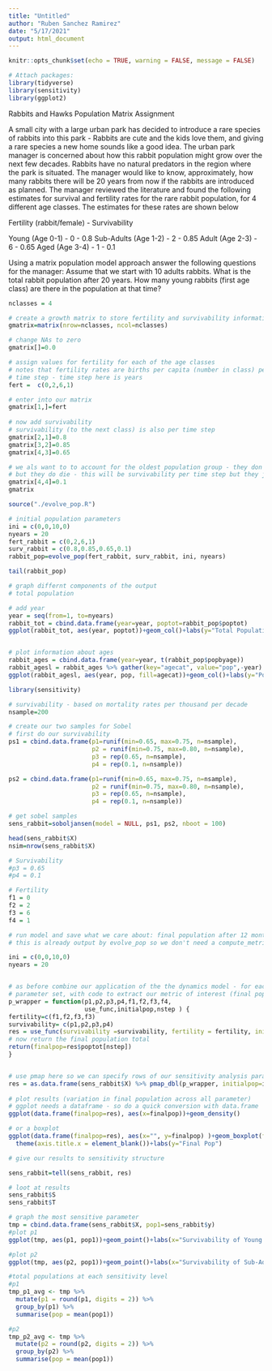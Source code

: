 ```yaml
---
title: "Untitled"
author: "Ruben Sanchez Ramirez"
date: "5/17/2021"
output: html_document
---
```


```r
knitr::opts_chunk$set(echo = TRUE, warning = FALSE, message = FALSE)

```

```r

# Attach packages:
library(tidyverse)
library(sensitivity)
library(ggplot2)

```

Rabbits and Hawks
Population Matrix Assignment

A small city with a large urban park has decided to introduce a rare species of rabbits into this park - Rabbits are cute and the kids love them, and giving a rare species a new home sounds like a good idea. The urban park manager is concerned about how this rabbit population might grow over the next few decades. Rabbits have no natural predators in the region where the park is situated. The manager would like to know, approximately, how many rabbits there will be 20 years from now if the rabbits are introduced as planned. The manager reviewed the literature and found the following estimates for survival and fertility rates for the rare rabbit population, for 4 different age classes. The estimates for these rates are shown below

Fertility (rabbit/female) - Survivability

Young (Age 0-1) - 0 - 0.8
Sub-Adults (Age 1-2) - 2 - 0.85
Adult (Age 2-3) - 6 - 0.65
Aged (Age 3-4) - 1 - 0.1

Using a matrix population model approach answer the following questions for the manager:
Assume that we start with 10 adults rabbits.
What is the total rabbit population after 20 years.
How many young rabbits (first age class) are there in the population at that time?

```r

nclasses = 4

# create a growth matrix to store fertility and survivability information
gmatrix=matrix(nrow=nclasses, ncol=nclasses)

# change NAs to zero
gmatrix[]=0.0

# assign values for fertility for each of the age classes 
# notes that fertility rates are births per capita (number in class) per
# time step - time step here is years 
fert =  c(0,2,6,1)

# enter into our matrix
gmatrix[1,]=fert
 
# now add survivability 
# survivability (to the next class) is also per time step
gmatrix[2,1]=0.8
gmatrix[3,2]=0.85
gmatrix[4,3]=0.65

# we als want to to account for the oldest population group - they don't transfer to another group
# but they do die - this will be survivability per time step but they just stay in their class/group
gmatrix[4,4]=0.1
gmatrix

```


```r

source("./evolve_pop.R")

# initial population parameters
ini = c(0,0,10,0)
nyears = 20
fert_rabbit = c(0,2,6,1)
surv_rabbit = c(0.8,0.85,0.65,0.1)
rabbit_pop=evolve_pop(fert_rabbit, surv_rabbit, ini, nyears)

tail(rabbit_pop)

# graph differnt components of the output
# total population

# add year
year = seq(from=1, to=nyears)
rabbit_tot = cbind.data.frame(year=year, poptot=rabbit_pop$poptot)
ggplot(rabbit_tot, aes(year, poptot))+geom_col()+labs(y="Total Population")


# plot information about ages
rabbit_ages = cbind.data.frame(year=year, t(rabbit_pop$popbyage))
rabbit_agesl = rabbit_ages %>% gather(key="agecat", value="pop",-year)
ggplot(rabbit_agesl, aes(year, pop, fill=agecat))+geom_col()+labs(y="Population", fill="Age Group")

```

```r
library(sensitivity)

# survivability - based on mortality rates per thousand per decade
nsample=200

# create our two samples for Sobel
# first do our survivability
ps1 = cbind.data.frame(p1=runif(min=0.65, max=0.75, n=nsample), 
                       p2 = runif(min=0.75, max=0.80, n=nsample),
                       p3 = rep(0.65, n=nsample),
                       p4 = rep(0.1, n=nsample))

ps2 = cbind.data.frame(p1=runif(min=0.65, max=0.75, n=nsample), 
                       p2 = runif(min=0.75, max=0.80, n=nsample),
                       p3 = rep(0.65, n=nsample),
                       p4 = rep(0.1, n=nsample))

# get sobel samples
sens_rabbit=soboljansen(model = NULL, ps1, ps2, nboot = 100)

head(sens_rabbit$X)
nsim=nrow(sens_rabbit$X)

# Survivability
#p3 = 0.65
#p4 = 0.1

# Fertility
f1 = 0
f2 = 2
f3 = 6
f4 = 1

# run model and save what we care about: final population after 12 months 
# this is already output by evolve_pop so we don't need a compute_metric function

ini = c(0,0,10,0)
nyears = 20


# as before combine our application of the the dynamics model - for each
# parameter set, with code to extract our metric of interest (final population)
p_wrapper = function(p1,p2,p3,p4,f1,f2,f3,f4,
                     use_func,initialpop,nstep ) {
fertility=c(f1,f2,f3,f3)
survivability= c(p1,p2,p3,p4)
res = use_func(survivability =survivability, fertility = fertility, initialpop=initialpop, nstep=nstep)
# now return the final population total
return(finalpop=res$poptot[nstep])
}


# use pmap here so we can specify rows of our sensitivity analysis parameter object 
res = as.data.frame(sens_rabbit$X) %>% pmap_dbl(p_wrapper, initialpop=ini, nstep=nyears, use_func=evolve_pop,f1=f1,f2=f2,f3=f3)
         
# plot results (variation in final population across all parameter)
# ggplot needs a dataframe - so do a quick conversion with data.frame
ggplot(data.frame(finalpop=res), aes(x=finalpop))+geom_density()

# or a boxplot
ggplot(data.frame(finalpop=res), aes(x="", y=finalpop) )+geom_boxplot(fill="blue")+
  theme(axis.title.x = element_blank())+labs(y="Final Pop")

# give our results to sensitivity structure

sens_rabbit=tell(sens_rabbit, res)

# loot at results
sens_rabbit$S
sens_rabbit$T

# graph the most sensitive parameter
tmp = cbind.data.frame(sens_rabbit$X, pop1=sens_rabbit$y)
#plot p1
ggplot(tmp, aes(p1, pop1))+geom_point()+labs(x="Survivability of Young ",y="Pop after 20 years")

#plot p2
ggplot(tmp, aes(p2, pop1))+geom_point()+labs(x="Survivability of Sub-Adults ",y="Pop after 20 years")

#total populations at each sensitivity level
#p1
tmp_p1_avg <- tmp %>%
  mutate(p1 = round(p1, digits = 2)) %>% 
  group_by(p1) %>% 
  summarise(pop = mean(pop1))

#p2
tmp_p2_avg <- tmp %>%
  mutate(p2 = round(p2, digits = 2)) %>% 
  group_by(p2) %>% 
  summarise(pop = mean(pop1))
  

```
